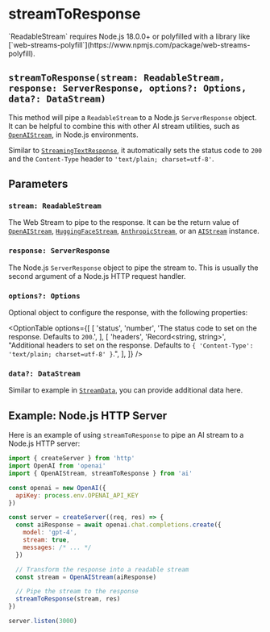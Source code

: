 
# streamToResponse

<Callout>
  `ReadableStream` requires Node.js 18.0.0+ or polyfilled with a library like
  [`web-streams-polyfill`](https://www.npmjs.com/package/web-streams-polyfill).
</Callout>

## `streamToResponse(stream: ReadableStream, response: ServerResponse, options?: Options, data?: DataStream)`

This method will pipe a `ReadableStream` to a Node.js `ServerResponse` object. It can be helpful to combine this with other AI stream utilities, such as [`OpenAIStream`](/docs/api-reference/providers/openai-stream), in Node.js environments.

Similar to [`StreamingTextResponse`](/docs/api-reference/streaming-text-response#streamingtextresponse), it automatically sets the status code to `200` and the `Content-Type` header to `'text/plain; charset=utf-8'`.

## Parameters

### `stream: ReadableStream`

The Web Stream to pipe to the response. It can be the return value of [`OpenAIStream`](/docs/api-reference/providers/openai-stream), [`HuggingFaceStream`](/docs/api-reference/providers/huggingface-stream), [`AnthropicStream`](/docs/api-reference/providers/anthropic-stream), or an [`AIStream`](/docs/api-reference/ai-stream) instance.

### `response: ServerResponse`

The Node.js `ServerResponse` object to pipe the stream to. This is usually the second argument of a Node.js HTTP request handler.

### `options?: Options`

Optional object to configure the response, with the following properties:

<OptionTable
  options={[
    [
      'status',
      'number',
      'The status code to set on the response. Defaults to `200`.',
    ],
    [
      'headers',
      'Record<string, string>',
      "Additional headers to set on the response. Defaults to `{ 'Content-Type': 'text/plain; charset=utf-8' }`.",
    ],
  ]}
/>

### `data?: DataStream`

Similar to example in [`StreamData`](docs/api-reference/stream-data#on-the-server), you can provide additional data here.

## Example: Node.js HTTP Server

Here is an example of using `streamToResponse` to pipe an AI stream to a Node.js HTTP server:

```js
import { createServer } from 'http'
import OpenAI from 'openai'
import { OpenAIStream, streamToResponse } from 'ai'

const openai = new OpenAI({
  apiKey: process.env.OPENAI_API_KEY
})

const server = createServer((req, res) => {
  const aiResponse = await openai.chat.completions.create({
    model: 'gpt-4',
    stream: true,
    messages: /* ... */
  })

  // Transform the response into a readable stream
  const stream = OpenAIStream(aiResponse)

  // Pipe the stream to the response
  streamToResponse(stream, res)
})

server.listen(3000)
```
